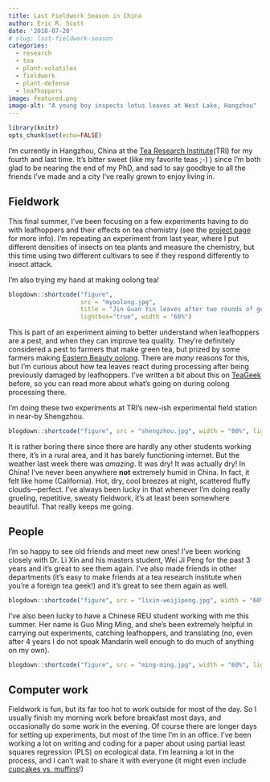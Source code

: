```yaml
---
title: Last Fieldwork Season in China
author: Eric R. Scott
date: '2018-07-20'
# slug: last-fieldwork-season
categories:
  - research
  - tea
  - plant-volatiles
  - fieldwork
  - plant-defense
  - leafhoppers
image: featured.png
image-alt: "A young boy inspects lotus leaves at West Lake, Hangzhou"
---
```


```r
library(knitr)
opts_chunk$set(echo=FALSE)
```

I'm currently in Hangzhou, China at the [Tea Research Institute](www.tricaas.com)(TRI) for my fourth and last time.
It's bitter sweet (like my favorite teas ;-) ) since I'm both glad to be nearing the end of my PhD, and sad to say goodbye to all the friends I've made and a city I've really grown to enjoy living in.

## Fieldwork

This final summer, I've been focusing on a few experiments having to do with leafhoppers and their effects on tea chemistry (see the [project page](/project/climate-leafhopper-quality/) for more info).
I'm repeating an experiment from last year, where I put different densities of insects on tea plants and measure the chemistry, but this time using two different cultivars to see if they respond differently to insect attack.

I'm also trying my hand at making oolong tea!

```r
blogdown::shortcode("figure",
                    src = "myoolong.jpg",
                    title = "Jin Guan Yin leaves after two rounds of gentle bruising",
                    lightbox="true", width = "60%")
```

This is part of an experiment aiming to better understand when leafhoppers are a pest, and when they can improve tea quality.
They're definitely considered a pest to farmers that make green tea, but prized by some farmers making [Eastern Beauty oolong](https://specialtyteaalliance.org/world-of-tea/oriental-beauty-bug-bitten-teas/).
There are *many* reasons for this, but I'm curious about how tea leaves react during processing after being previously damaged by leafhoppers.
I've written a bit about this on [TeaGeek](http://www.teageek.net/blog/2018/03/oolong-mid-oxidized/) before, so you can read more about what's going on during oolong processing there.

I'm doing these two experiments at TRI's new-ish experimental field station in near-by Shengzhou.

```r
blogdown::shortcode("figure", src = "shengzhou.jpg", width = "80%", lightbox = "true", title = "A view of the Shengzhou TRI Experimental Station")
```

It is rather boring there since there are hardly any other students working there, it's in a rural area, and it has barely functioning internet.
But the weather last week there was *amazing*.
It was dry!
It was actually dry!
In China!
I've never been anywhere **not** extremely humid in China.
In fact, it felt like home (California).
Hot, dry, cool breezes at night, scattered fluffy clouds---perfect.
I've always been lucky in that whenever I'm doing really grueling, repetitive, sweaty fieldwork, it's at least been somewhere beautiful.
That really keeps me going.

## People

I'm so happy to see old friends and meet new ones!
I've been working closely with Dr. Li Xin and his masters student, Wei Ji Peng for the past 3 years and it's great to see them again.
I've also made friends in other departments (it's easy to make friends at a tea research institute when you're a foreign tea geek!) and it's great to see them again as well.

```r
blogdown::shortcode("figure", src = "lixin-weijipeng.jpg", width = "60%", lightbox = "true", title = "Wei Ji-Peng (left), me (center), and Dr. Li Xin (right) at the Shengzhou experimental station")
```

I've also been lucky to have a Chinese REU student working with me this summer.
Her name is Guo Ming Ming, and she's been extremely helpful in carrying out experiments, catching leafhoppers, and translating (no, even after 4 years I do not speak Mandarin well enough to do much of anything on my own).

```r
blogdown::shortcode("figure", src = "ming-ming.jpg", width = "60%", lightbox = "true", title = "Guo Ming-Ming, an undergraduate researcher visiting from Guangzhou for the summer")
```

## Computer work

Fieldwork is fun, but its far too hot to work outside for most of the day.
So I usually finish my morning work before breakfast most days, and occasionally do some work in the evening.
Of course there are longer days for setting up experiments, but most of the time I'm in an office.
I've been working a lot on writing and coding for a paper about using partial least squares regression (PLS) on ecological data.
I'm learning a lot in the process, and I can't wait to share it with everyone (it might even include [cupcakes vs. muffins](/2018/03/05/cupcakes-vs-muffins/)!)
